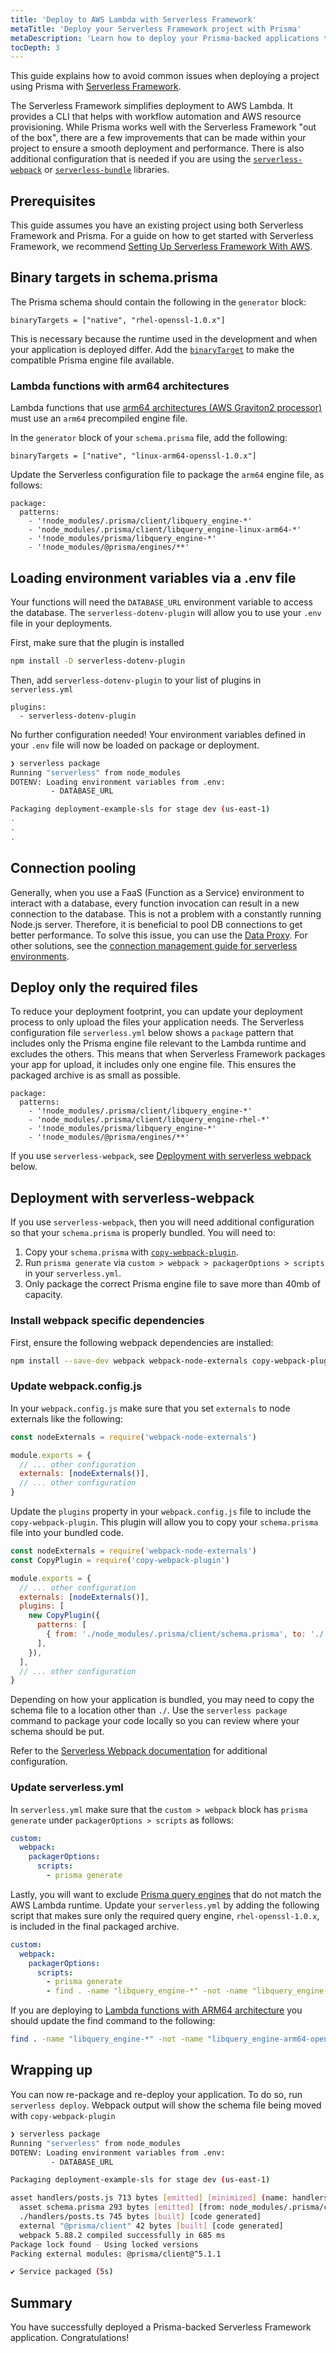 ```yaml
---
title: 'Deploy to AWS Lambda with Serverless Framework'
metaTitle: 'Deploy your Serverless Framework project with Prisma'
metaDescription: 'Learn how to deploy your Prisma-backed applications to AWS Lambda with Serverless Framework'
tocDepth: 3
---
```


<TopBlock>

This guide explains how to avoid common issues when deploying a project using Prisma with [Serverless Framework](https://www.serverless.com/framework/).

The Serverless Framework simplifies deployment to AWS Lambda. It provides a CLI that helps with workflow automation and AWS resource provisioning. While Prisma works well with the Serverless Framework "out of the box", there are a few improvements that can be made within your project to ensure a smooth deployment and performance. There is also additional configuration that is needed if you are using the [`serverless-webpack`](https://www.npmjs.com/package/serverless-webpack) or [`serverless-bundle`](https://www.npmjs.com/package/serverless-bundle) libraries.

</TopBlock>

## Prerequisites

This guide assumes you have an existing project using both Serverless Framework and Prisma. For a guide on how to get started with Serverless Framework, we recommend [Setting Up Serverless Framework With AWS](https://www.serverless.com/framework/docs/getting-started).

## Binary targets in <inlinecode>schema.prisma</inlinecode>

The Prisma schema should contain the following in the `generator` block:

```prisma
binaryTargets = ["native", "rhel-openssl-1.0.x"]
```

This is necessary because the runtime used in the development and when your application is deployed differ. Add the [`binaryTarget`](/reference/api-reference/prisma-schema-reference#binarytargets-options) to make the compatible Prisma engine file available.

### Lambda functions with arm64 architectures

Lambda functions that use [arm64 architectures (AWS Graviton2 processor)](https://docs.aws.amazon.com/lambda/latest/dg/foundation-arch.html#foundation-arch-adv) must use an `arm64` precompiled engine file.

In the `generator` block of your `schema.prisma` file, add the following:

```prisma file=schema.prisma
binaryTargets = ["native", "linux-arm64-openssl-1.0.x"]
```

Update the Serverless configuration file to package the `arm64` engine file, as follows:

```code file=serverless.yml
package:
  patterns:
    - '!node_modules/.prisma/client/libquery_engine-*'
    - 'node_modules/.prisma/client/libquery_engine-linux-arm64-*'
    - '!node_modules/prisma/libquery_engine-*'
    - '!node_modules/@prisma/engines/**'
```

## Loading environment variables via a <inlinecode>.env</inlinecode> file

Your functions will need the `DATABASE_URL` environment variable to access the database. The `serverless-dotenv-plugin` will allow you to use your `.env` file in your deployments.

First, make sure that the plugin is installed

```sh
npm install -D serverless-dotenv-plugin
```

Then, add `serverless-dotenv-plugin` to your list of plugins in `serverless.yml`

```code file=serverless.yml no-copy
plugins:
  - serverless-dotenv-plugin
```

No further configuration needed! Your environment variables defined in your `.env` file will now be loaded on package or deployment.

```sh no-copy highlight=3-4;normal
❯ serverless package
Running "serverless" from node_modules
DOTENV: Loading environment variables from .env:
         - DATABASE_URL

Packaging deployment-example-sls for stage dev (us-east-1)
.
.
.
```

## Connection pooling

Generally, when you use a FaaS (Function as a Service) environment to interact with a database, every function invocation can result in a new connection to the database. This is not a problem with a constantly running Node.js server. Therefore, it is beneficial to pool DB connections to get better performance. To solve this issue, you can use the [Data Proxy](/data-platform/data-proxy). For other solutions, see the [connection management guide for serverless environments](/guides/performance-and-optimization/connection-management#serverless-environments-faas).

## Deploy only the required files

To reduce your deployment footprint, you can update your deployment process to only upload the files your application needs. The Serverless configuration file `serverless.yml` below shows a `package` pattern that includes only the Prisma engine file relevant to the Lambda runtime and excludes the others. This means that when Serverless Framework packages your app for upload, it includes only one engine file. This ensures the packaged archive is as small as possible.

```code file=serverless.yml no-copy
package:
  patterns:
    - '!node_modules/.prisma/client/libquery_engine-*'
    - 'node_modules/.prisma/client/libquery_engine-rhel-*'
    - '!node_modules/prisma/libquery_engine-*'
    - '!node_modules/@prisma/engines/**'
```

If you use `serverless-webpack`, see [Deployment with serverless webpack](#deployment-with-serverless-webpack) below.

## Deployment with <inlinecode>serverless-webpack</inlinecode>

If you use `serverless-webpack`, then you will need additional configuration so that your `schema.prisma` is properly bundled. You will need to:

1. Copy your `schema.prisma` with [`copy-webpack-plugin`](https://www.npmjs.com/package/copy-webpack-plugin).
2. Run `prisma generate` via `custom > webpack > packagerOptions > scripts` in your `serverless.yml`.
3. Only package the correct Prisma engine file to save more than 40mb of capacity.


### Install webpack specific dependencies

First, ensure the following webpack dependencies are installed:

```sh
npm install --save-dev webpack webpack-node-externals copy-webpack-plugin serverless-webpack
```

### Update <inlinecode>webpack.config.js</inlinecode>

In your `webpack.config.js` make sure that you set `externals` to node externals like the following:

```javascript file=webpack.config.js highlight=1,5;normal;
const nodeExternals = require('webpack-node-externals')

module.exports = {
  // ... other configuration
  externals: [nodeExternals()],
  // ... other configuration
}
```

Update the `plugins` property in your `webpack.config.js` file to include the `copy-webpack-plugin`. This plugin will allow you to copy your `schema.prisma` file into your bundled code.


```javascript file=webpack.config.js highlight=2,7-11;normal;
const nodeExternals = require('webpack-node-externals')
const CopyPlugin = require('copy-webpack-plugin')

module.exports = {
  // ... other configuration
  externals: [nodeExternals()],
  plugins: [
    new CopyPlugin({
      patterns: [
        { from: './node_modules/.prisma/client/schema.prisma', to: './' }, // you may need to change `to` here.
      ],
    }),
  ],
  // ... other configuration
}
```

<Admonition>

Depending on how your application is bundled, you may need to copy the schema file to a location other than `./`. Use the `serverless package` command to package your code locally so you can review where your schema should be put.

</Admonition>

Refer to the [Serverless Webpack documentation](https://www.serverless.com/plugins/serverless-webpack) for additional configuration.

### Update <inlinecode>serverless.yml</inlinecode>

In `serverless.yml` make sure that the `custom > webpack` block has `prisma generate` under `packagerOptions > scripts` as follows:

```yaml file=serverless.yml
custom:
  webpack:
    packagerOptions:
      scripts:
        - prisma generate
```

Lastly, you will want to exclude [Prisma query engines](https://www.prisma.io/docs/concepts/components/prisma-engines/query-engine) that do not match the AWS Lambda runtime. Update your `serverless.yml` by adding the following script that makes sure only the required query engine, `rhel-openssl-1.0.x`, is included in the final packaged archive.

```yaml file=serverless.yml highlight=6;add
custom:
  webpack:
    packagerOptions:
      scripts:
        - prisma generate
        - find . -name "libquery_engine-*" -not -name "libquery_engine-rhel-openssl-*" | xargs rm
```

If you are deploying to [Lambda functions with ARM64 architecture](#lambda-functions-with-arm64-architectures) you should update the find command to the following:

```sh
find . -name "libquery_engine-*" -not -name "libquery_engine-arm64-openssl-*" | xargs rm
```

## Wrapping up

You can now re-package and re-deploy your application. To do so, run `serverless deploy`. Webpack output will show the schema file being moved with `copy-webpack-plugin`

```sh no-copy highlight=9;normal
❯ serverless package
Running "serverless" from node_modules
DOTENV: Loading environment variables from .env:
         - DATABASE_URL

Packaging deployment-example-sls for stage dev (us-east-1)

asset handlers/posts.js 713 bytes [emitted] [minimized] (name: handlers/posts)
  asset schema.prisma 293 bytes [emitted] [from: node_modules/.prisma/client/schema.prisma] [copied]
  ./handlers/posts.ts 745 bytes [built] [code generated]
  external "@prisma/client" 42 bytes [built] [code generated]
  webpack 5.88.2 compiled successfully in 685 ms
Package lock found - Using locked versions
Packing external modules: @prisma/client@^5.1.1

✔ Service packaged (5s)
```

## Summary

You have successfully deployed a Prisma-backed Serverless Framework application. Congratulations!
